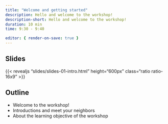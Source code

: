```yaml
---
title: "Welcome and getting started"
description: Hello and welcome to the workshop!
description-short: Hello and welcome to the workshop!
duration: 10 min
time: 9:30 - 9:40

editor: { render-on-save: true }
---
```


## Slides

{{< revealjs "slides/slides-01-intro.html" height="600px" class="ratio ratio-16x9" >}}

## Outline

- Welcome to the workshop!
- Introductions and meet your neighbors
- About the learning objective of the workshop
